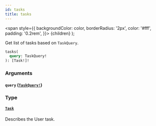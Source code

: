 ```yaml
---
id: tasks
title: tasks
---
```


<span
style={{
      backgroundColor: color,
      borderRadius: '2px',
      color: '#fff',
      padding: '0.2rem',
    }}>
{children}
</span>
);

Get list of tasks based on `TaskQuery`.

```graphql
tasks(
  query: TaskQuery!
): [Task!]!

```

### Arguments

#### `query` ([`TaskQuery!`](/reference/tasklist-api/inputs/task-query.mdx))

### Type

#### [`Task`](/reference/tasklist-api/objects/task.mdx)

Describes the User task.
